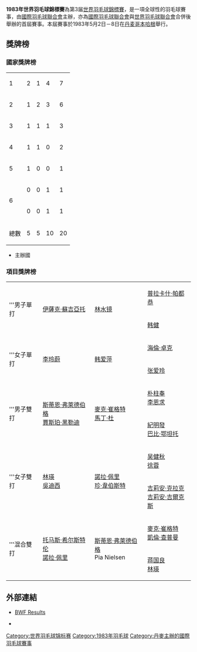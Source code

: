 {{noteTA|G1=Badminton}}
{{infobox badminton event
|name           = 1983年世界羽毛球錦標賽
|image          = 
|size           = 
|caption        =
|dates          = 1983年5月2日－5月8日
|number_edition = 第3屆
|level          = 1
|prize_money    = 
|location       = {{DEN}}[[哥本哈根|哥本哈根]]
|venue          = 
|previous       = 1980年世界羽毛球錦標賽
|next           = 1985年世界羽毛球錦標賽
}}
'''1983年世界羽毛球錦標賽'''為第3届[[世界羽毛球錦標賽|世界羽毛球錦標賽]]，是一項全球性的羽毛球賽事，由[[國際羽毛球聯合會|國際羽毛球聯合會]]主辦，亦為[[國際羽毛球聯合會|國際羽毛球聯合會]]與[[世界羽毛球联合会_(1978年)|世界羽毛球聯合會]]合併後舉辦的首屆賽事。本屆賽事於1983年5月2日－8日在[[丹麦|丹麦]][[哥本哈根|哥本哈根]]舉行。

==獎牌榜==
===國家獎牌榜===
{| {{RankedMedalTable}}
|-
|1 || style=text-align:left| {{bat|CHN}}||2||1||4||7
|-
|2 || style=text-align:left| {{bat|ENG}}||1||2||3||6
|-
|3 || style=text-align:left| {{bat|INA}}||1||1||1||3
|- bgcolor=ccccff
|4 || style=text-align:left| {{bat|DEN}}||1||1||0||2
|-
|5 || style=text-align:left| {{bat|SWE}}||1||0||0||1
|-
|rowspan=2 |6|| style=text-align:left| {{bat|IND}}||0||0||1||1
|-
|style=text-align:left| {{bat|KOR|1949}}||0||0||1||1
|- class="sortbottom"
!colspan=2|總數|| 5 || 5 || 10 || 20
|}
*{{colorbox|#ccccff| }} 主辦國

===項目獎牌榜===
{| {{MedalistTable|type=項目}}
|-
|rowspan=2|'''男子單打
|rowspan=2|{{flagicon|INA}} [[伊薩克·蘇吉亞托|伊薩克·蘇吉亞托]]
|rowspan=2|{{flagicon|INA}} [[林水镜|林水镜]]
|{{flagicon|IND}} [[普拉卡什·帕都恭|普拉卡什·帕都恭]]
|-
|{{flagicon|CHN}} [[韩健_(羽毛球运动员)|韩健]]
|-
|rowspan=2|'''女子單打
|rowspan=2|{{flagicon|CHN}} [[李玲蔚|李玲蔚]]
|rowspan=2|{{flagicon|CHN}} [[韩爱萍|韩爱萍]]
|{{flagicon|ENG}} [[海倫·卓克|海倫·卓克]]
|-
|{{flagicon|CHN}} [[张爱玲_(羽毛球运动员)|张爱玲]]
|-
|rowspan=2|'''男子雙打
|rowspan=2|{{flagicon|DEN}} [[斯蒂恩·弗萊德伯格|斯蒂恩·弗萊德伯格]]<br>{{flagicon|DEN}} [[賈斯珀·黑勒迪|賈斯珀·黑勒迪]]
|rowspan=2|{{flagicon|ENG}} [[麥克·崔格特|麥克·崔格特]]<br>{{flagicon|ENG}} [[馬丁·杜|馬丁·杜]]
|{{flagicon|KOR|1949}} [[朴柱奉|朴柱奉]]<br>{{flagicon|KOR|1949}} [[李恩求|李恩求]]
|-
|{{flagicon|INA}} [[紀明發|紀明發]]<br>{{flagicon|INA}} [[巴比·鄂坦托|巴比·鄂坦托]]
|-
|rowspan=2|'''女子雙打
|rowspan=2|{{flagicon|CHN}} [[林瑛_(羽毛球运动员)|林瑛]]<br>{{flagicon|CHN}} [[吳迪西|吳迪西]]
|rowspan=2|{{flagicon|ENG}} [[諾拉·佩里|諾拉·佩里]]<br>{{flagicon|ENG}} [[珍·韋伯斯特_(羽毛球運動員)|珍·韋伯斯特]]
|{{flagicon|CHN}} [[吴健秋|吴健秋]]<br>{{flagicon|CHN}} [[徐蓉|徐蓉]]
|-
|{{flagicon|ENG}} [[吉莉安·克拉克|吉莉安·克拉克]]<br>{{flagicon|ENG}} [[吉莉安·吉爾克斯|吉莉安·吉爾克斯]]
|-
|rowspan=2|'''混合雙打
|rowspan=2|{{flagicon|SWE}} [[托马斯·希尔斯特伦|托马斯·希尔斯特伦]]<br>{{flagicon|ENG}} [[諾拉·佩里|諾拉·佩里]]
|rowspan=2|{{flagicon|DEN}} [[斯蒂恩·弗萊德伯格|斯蒂恩·弗萊德伯格]]<br>{{flagicon|DEN}} Pia Nielsen
|{{flagicon|ENG}} [[麥克·崔格特|麥克·崔格特]]<br>{{flagicon|ENG}} [[凱倫·查普曼|凱倫·查普曼]]
|-
|{{flagicon|CHN}} [[蒋国良|蒋国良]]<br>{{flagicon|CHN}} [[林瑛_(羽毛球运动员)|林瑛]]
|}

==外部連結==
* {{en}}[https://web.archive.org/web/20071022125930/http://internationalbadminton.org/changes/resultcopenha83.asp BWF Results]
* {{zh-cn}}{{cite web|title=第三届世锦赛回顾：中国首度出战 女将夺得两金制|url=http://sports.sohu.com/20070811/n251535270.shtml|archiveurl=https://web.archive.org/web/20110718072011/http://sports.sohu.com/20070811/n251535270.shtml|newspaper=搜狐體育|date=2007-08-11|archivedate=2011-07-18|deadurl=no|accessdate=2017-08-13}}

{{世界羽毛球锦标赛}}

[[Category:世界羽毛球锦标赛|Category:世界羽毛球锦标赛]]
[[Category:1983年羽毛球|Category:1983年羽毛球]]
[[Category:丹麥主辦的國際羽毛球賽事|Category:丹麥主辦的國際羽毛球賽事]]